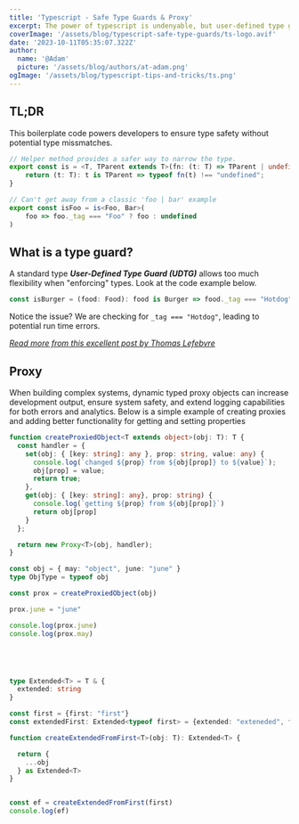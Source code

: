 ```yaml
---
title: 'Typescript - Safe Type Guards & Proxy'
excerpt: The power of typescript is undenyable, but user-defined type guards lead to unpredictable issues.
coverImage: '/assets/blog/typescript-safe-type-guards/ts-logo.avif'
date: '2023-10-11T05:35:07.322Z'
author:
  name: '@Adam'
  picture: '/assets/blog/authors/at-adam.png'
ogImage: '/assets/blog/typescript-tips-and-tricks/ts.png'
---
```


## TL;DR

This boilerplate code powers developers to ensure type safety without potential type missmatches.

```ts
// Helper method provides a safer way to narrow the type.
export const is = <T, TParent extends T>(fn: (t: T) => TParent | undefined) => {
    return (t: T): t is TParent => typeof fn(t) !== "undefined";
}

// Can't get away from a classic 'foo | bar' example
export const isFoo = is<Foo, Bar>(
    foo => foo._tag === "Foo" ? foo : undefined
)
```

## What is a type guard?

A standard type _**User-Defined Type Guard (UDTG)**_ allows too much flexibility when "enforcing" types.  Look at the code example below.

```ts
const isBurger = (food: Food): food is Burger => food._tag === "Hotdog";
```

Notice the issue?  We are checking for `_tag === "Hotdog"`, leading to potential run time errors.

_[Read more from this excellent post by Thomas Lefebvre](https://unsplash.com/blog/user-defined-type-guards-not-safe/)_





## Proxy

When building complex systems, dynamic typed proxy objects can increase development output, ensure system safety,
and extend logging capabilities for both errors and analytics.  Below is a simple example of creating proxies
and adding better functionality for getting and setting properties

```ts
function createProxiedObject<T extends object>(obj: T): T {
  const handler = {
    set(obj: { [key: string]: any }, prop: string, value: any) {
      console.log(`changed ${prop} from ${obj[prop]} to ${value}`);
      obj[prop] = value;
      return true;
    },
    get(obj: { [key: string]: any}, prop: string) {
      console.log(`getting ${prop} from ${obj[prop]}`)
      return obj[prop]
    }
  };

  return new Proxy<T>(obj, handler);
}

const obj = { may: "object", june: "june" }
type ObjType = typeof obj 

const prox = createProxiedObject(obj)

prox.june = "june"

console.log(prox.june)
console.log(prox.may)





type Extended<T> = T & {
  extended: string
}

const first = {first: "first"}
const extendedFirst: Extended<typeof first> = {extended: "exteneded", first: "first"}

function createExtendedFromFirst<T>(obj: T): Extended<T> {

  return {
    ...obj
  } as Extended<T>
}


const ef = createExtendedFromFirst(first)
console.log(ef)
```